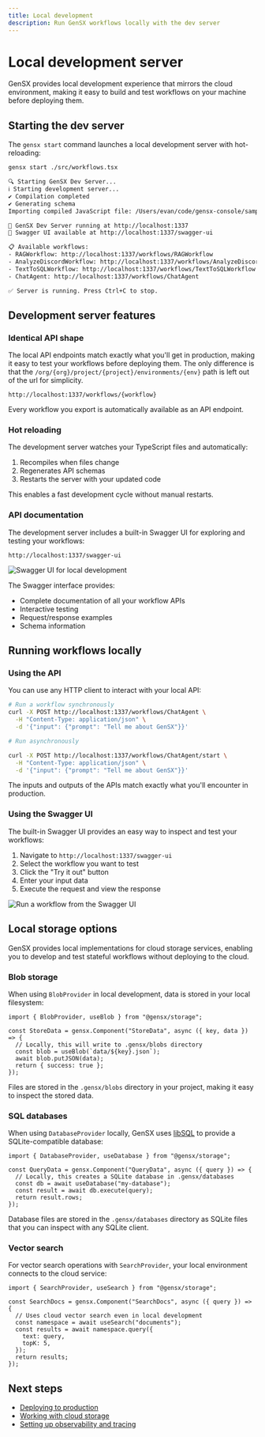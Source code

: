 ```yaml
---
title: Local development
description: Run GenSX workflows locally with the dev server
---
```


# Local development server

GenSX provides local development experience that mirrors the cloud environment, making it easy to build and test workflows on your machine before deploying them.

## Starting the dev server

The `gensx start` command launches a local development server with hot-reloading:

```bash
gensx start ./src/workflows.tsx
```

```bash
🔍 Starting GenSX Dev Server...
ℹ Starting development server...
✔ Compilation completed
✔ Generating schema
Importing compiled JavaScript file: /Users/evan/code/gensx-console/samples/support-tools/dist/src/workflows.js

🚀 GenSX Dev Server running at http://localhost:1337
🧪 Swagger UI available at http://localhost:1337/swagger-ui

📋 Available workflows:
- RAGWorkflow: http://localhost:1337/workflows/RAGWorkflow
- AnalyzeDiscordWorkflow: http://localhost:1337/workflows/AnalyzeDiscordWorkflow
- TextToSQLWorkflow: http://localhost:1337/workflows/TextToSQLWorkflow
- ChatAgent: http://localhost:1337/workflows/ChatAgent

✅ Server is running. Press Ctrl+C to stop.
```

## Development server features

### Identical API shape

The local API endpoints match exactly what you'll get in production, making it easy to test your workflows before deploying them. The only difference is that the `/org/{org}/project/{project}/environments/{env}` path is left out of the url for simplicity.

```
http://localhost:1337/workflows/{workflow}
```

Every workflow you export is automatically available as an API endpoint.

### Hot reloading

The development server watches your TypeScript files and automatically:

1. Recompiles when files change
2. Regenerates API schemas
3. Restarts the server with your updated code

This enables a fast development cycle without manual restarts.

### API documentation

The development server includes a built-in Swagger UI for exploring and testing your workflows:

```
http://localhost:1337/swagger-ui
```

![Swagger UI for local development](/cloud/local-swagger-ui.png)

The Swagger interface provides:

- Complete documentation of all your workflow APIs
- Interactive testing
- Request/response examples
- Schema information

## Running workflows locally

### Using the API

You can use any HTTP client to interact with your local API:

```bash
# Run a workflow synchronously
curl -X POST http://localhost:1337/workflows/ChatAgent \
  -H "Content-Type: application/json" \
  -d '{"input": {"prompt": "Tell me about GenSX"}}'

# Run asynchronously

curl -X POST http://localhost:1337/workflows/ChatAgent/start \
  -H "Content-Type: application/json" \
  -d '{"input": {"prompt": "Tell me about GenSX"}}'
```

The inputs and outputs of the APIs match exactly what you'll encounter in production.

### Using the Swagger UI

The built-in Swagger UI provides an easy way to inspect and test your workflows:

1. Navigate to `http://localhost:1337/swagger-ui`
2. Select the workflow you want to test
3. Click the "Try it out" button
4. Enter your input data
5. Execute the request and view the response

![Run a workflow from the Swagger UI](/cloud/swagger-execute.png)

## Local storage options

GenSX provides local implementations for cloud storage services, enabling you to develop and test stateful workflows without deploying to the cloud.

### Blob storage

When using `BlobProvider` in local development, data is stored in your local filesystem:

```tsx
import { BlobProvider, useBlob } from "@gensx/storage";

const StoreData = gensx.Component("StoreData", async ({ key, data }) => {
  // Locally, this will write to .gensx/blobs directory
  const blob = useBlob(`data/${key}.json`);
  await blob.putJSON(data);
  return { success: true };
});
```

Files are stored in the `.gensx/blobs` directory in your project, making it easy to inspect the stored data.

### SQL databases

When using `DatabaseProvider` locally, GenSX uses [libSQL](https://github.com/libsql/libsql) to provide a SQLite-compatible database:

```tsx
import { DatabaseProvider, useDatabase } from "@gensx/storage";

const QueryData = gensx.Component("QueryData", async ({ query }) => {
  // Locally, this creates a SQLite database in .gensx/databases
  const db = await useDatabase("my-database");
  const result = await db.execute(query);
  return result.rows;
});
```

Database files are stored in the `.gensx/databases` directory as SQLite files that you can inspect with any SQLite client.

### Vector search

For vector search operations with `SearchProvider`, your local environment connects to the cloud service:

```tsx
import { SearchProvider, useSearch } from "@gensx/storage";

const SearchDocs = gensx.Component("SearchDocs", async ({ query }) => {
  // Uses cloud vector search even in local development
  const namespace = await useSearch("documents");
  const results = await namespace.query({
    text: query,
    topK: 5,
  });
  return results;
});
```

## Next steps

- [Deploying to production](/docs/cloud/serverless-deployments)
- [Working with cloud storage](/docs/cloud/storage)
- [Setting up observability and tracing](/docs/cloud/observability)
